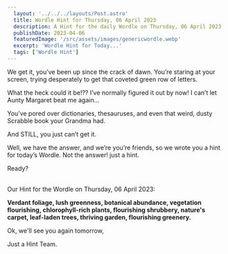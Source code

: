 ```yaml
---
  layout: '../../../layouts/Post.astro'
  title: Wordle Hint for Thursday, 06 April 2023
  description: A Hint for the daily Wordle on Thursday, 06 April 2023
  publishDate: 2023-04-06
  featuredImage: '/src/assets/images/genericwordle.webp'
  excerpt: 'Wordle Hint for Today...'
  tags: ['Wordle Hint']
---
```


  We get it, you’ve been up since the crack of dawn. You’re staring at your screen, trying desperately to get that coveted green row of letters. 

  What the heck could it be!??
  I’ve normally figured it out by now!
  I can’t let Aunty Margaret beat me again… 

  You’ve pored over dictionaries, thesauruses, and even that weird, dusty Scrabble book your Grandma had.

  And STILL, you just can’t get it. 

  Well, we have the answer, and we’re you’re friends, so we wrote you a hint for today’s Wordle.
  Not the answer! just a hint. 

  Ready?<br /><br />

  Our Hint for the Wordle on Thursday, 06 April 2023:

  **Verdant foliage, lush greenness, botanical abundance, vegetation flourishing, chlorophyll-rich plants, flourishing shrubbery, nature's carpet, leaf-laden trees, thriving garden, flourishing greenery.**

  Ok, we'll see you again tomorrow, 

  Just a Hint Team.
  